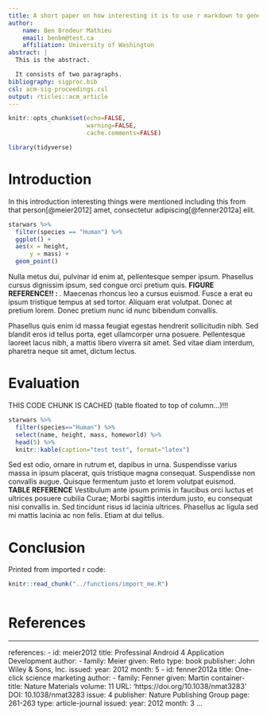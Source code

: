 ```yaml
---
title: A short paper on how interesting it is to use r markdown to generate a good looking paper.
author:
    name: Ben Brodeur Mathieu
    email: benbm@test.ca
    affiliation: University of Washington
abstract: |
  This is the abstract.

  It consists of two paragraphs.
bibliography: sigproc.bib
csl: acm-sig-proceedings.csl
output: rticles::acm_article
---
```


```r
knitr::opts_chunk$set(echo=FALSE,
                      warning=FALSE,
                      cache.comments=FALSE)
```


```r
library(tidyverse)
```

# Introduction 
In this introduction interesting things were mentioned including this from that person[@meier2012] amet, consectetur adipiscing[@fenner2012a] elit.

```r
starwars %>%
  filter(species == "Human") %>%
  ggplot() +
  aes(x = height,
      y = mass) +
  geom_point()
```


Nulla metus dui, pulvinar id enim at, pellentesque semper ipsum. Phasellus cursus dignissim ipsum, sed congue orci pretium quis. **FIGURE REFERENCE!! :** \ref{fig:starwars-plot}. Maecenas rhoncus leo a cursus euismod. Fusce a erat eu ipsum tristique tempus at sed tortor. Aliquam erat volutpat. Donec at pretium lorem. Donec pretium nunc id nunc bibendum convallis.

Phasellus quis enim id massa feugiat egestas hendrerit sollicitudin nibh. Sed blandit eros id tellus porta, eget ullamcorper urna posuere. Pellentesque laoreet lacus nibh, a mattis libero viverra sit amet. Sed vitae diam interdum, pharetra neque sit amet, dictum lectus.

# Evaluation
THIS CODE CHUNK IS CACHED (table floated to top of column...)!!!

```r
starwars %>%
  filter(species=="Human") %>%
  select(name, height, mass, homeworld) %>%
  head(5) %>%
  knitr::kable(caption="test test", format="latex")
```

Sed est odio, ornare in rutrum et, dapibus in urna. Suspendisse varius massa in ipsum placerat, quis tristique magna consequat. Suspendisse non convallis augue. Quisque fermentum justo et lorem volutpat euismod. **TABLE REFERENCE** \ref{tab:starwars-tbl} Vestibulum ante ipsum primis in faucibus orci luctus et ultrices posuere cubilia Curae; Morbi sagittis interdum justo, eu consequat nisi convallis in. Sed tincidunt risus id lacinia ultrices. Phasellus ac ligula sed mi mattis lacinia ac non felis. Etiam at dui tellus.

# Conclusion

Printed from imported r code:
```r
knitr::read_chunk("../functions/import_me.R")
```

```r
```

# References

---
references:
- id: meier2012
  title: Professinal Android 4 Application Development
  author: 
  - family: Meier
    given: Reto
  type: book
  publisher: John Wiley & Sons, Inc.
  issued:
    year: 2012
    month: 5
- id: fenner2012a
  title: One-click science marketing
  author:
  - family: Fenner
    given: Martin
  container-title: Nature Materials
  volume: 11
  URL: 'https://doi.org/10.1038/nmat3283'
  DOI: 10.1038/nmat3283
  issue: 4
  publisher: Nature Publishing Group
  page: 261-263
  type: article-journal
  issued:
    year: 2012
    month: 3
...

